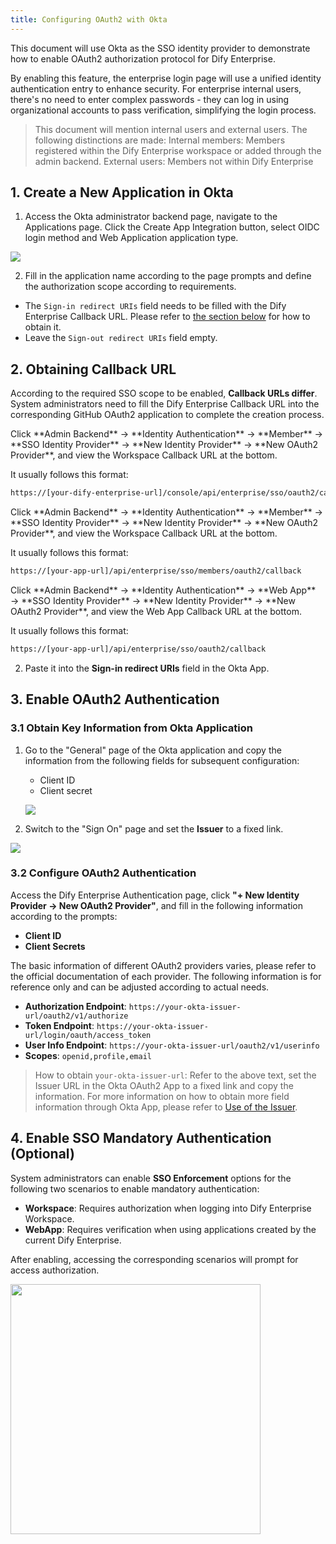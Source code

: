 ```yaml
---
title: Configuring OAuth2 with Okta
---
```


This document will use Okta as the SSO identity provider to demonstrate how to enable OAuth2 authorization protocol for Dify Enterprise.

By enabling this feature, the enterprise login page will use a unified identity authentication entry to enhance security. For enterprise internal users, there's no need to enter complex passwords - they can log in using organizational accounts to pass verification, simplifying the login process.

> This document will mention internal users and external users. The following distinctions are made:
> Internal members: Members registered within the Dify Enterprise workspace or added through the admin backend.
> External users: Members not within Dify Enterprise

## 1. Create a New Application in Okta

1. Access the Okta administrator backend page, navigate to the Applications page. Click the Create App Integration button, select OIDC login method and Web Application application type.

![](https://assets-docs.dify.ai/2025/02/21c12f61141314a3a942f3423086e5ef.png)

2. Fill in the application name according to the page prompts and define the authorization scope according to requirements.

- The `Sign-in redirect URIs` field needs to be filled with the Dify Enterprise Callback URL. Please refer to [the section below](#2-obtaining-callback-url) for how to obtain it.
- Leave the `Sign-out redirect URIs` field empty.

## 2. Obtaining Callback URL

According to the required SSO scope to be enabled, **Callback URLs differ**. System administrators need to fill the Dify Enterprise Callback URL into the corresponding GitHub OAuth2 application to complete the creation process.

<Tabs>
  <Tab title="Workspace">
   Click **Admin Backend** → **Identity Authentication** → **Member** → **SSO Identity Provider** → **New Identity Provider** → **New OAuth2 Provider**, and view the Workspace Callback URL at the bottom.
   
   It usually follows this format:

   ```bash
   https://[your-dify-enterprise-url]/console/api/enterprise/sso/oauth2/callback
   ```
  </Tab>
  <Tab title="WebApp Members (For Internal Users)">
   Click **Admin Backend** → **Identity Authentication** → **Member** → **SSO Identity Provider** → **New Identity Provider** → **New OAuth2 Provider**, and view the Workspace Callback URL at the bottom.

   It usually follows this format:

   ```bash
   https://[your-app-url]/api/enterprise/sso/members/oauth2/callback
   ```
  </Tab>
  <Tab title="WebApp External Users (For External Users)">
   Click **Admin Backend** → **Identity Authentication** → **Web App** → **SSO Identity Provider** → **New Identity Provider** → **New OAuth2 Provider**, and view the Web App Callback URL at the bottom.

   It usually follows this format:

   ```bash
   https://[your-app-url]/api/enterprise/sso/oauth2/callback
   ```
  </Tab>
</Tabs>

2. Paste it into the **Sign-in redirect URIs** field in the Okta App.

## 3. Enable OAuth2 Authentication

### 3.1 Obtain Key Information from Okta Application

1. Go to the "General" page of the Okta application and copy the information from the following fields for subsequent configuration:
   * Client ID
   * Client secret

   ![](/zh-cn/images/okta-oidc-5.png)
   
2. Switch to the "Sign On" page and set the **Issuer** to a fixed link.

  ![](https://assets-docs.dify.ai/2025/02/0cf3c5b1c3b662e48d65827ae3b34ca4.png)

### 3.2 Configure OAuth2 Authentication

Access the Dify Enterprise Authentication page, click **"+ New Identity Provider → New OAuth2 Provider"**, and fill in the following information according to the prompts:

- **Client ID**
- **Client Secrets**

The basic information of different OAuth2 providers varies, please refer to the official documentation of each provider. The following information is for reference only and can be adjusted according to actual needs.

- **Authorization Endpoint**: `https://your-okta-issuer-url/oauth2/v1/authorize`
- **Token Endpoint**: `https://your-okta-issuer-url/login/oauth/access_token`
- **User Info Endpoint**: `https://your-okta-issuer-url/oauth2/v1/userinfo`
- **Scopes**: `openid,profile,email`

> How to obtain `your-okta-issuer-url`: Refer to the above text, set the Issuer URL in the Okta OAuth2 App to a fixed link and copy the information. For more information on how to obtain more field information through Okta App, please refer to [Use of the Issuer](https://support.okta.com/help/s/article/What-is-theIssuerlocated-under-the-OpenID-Connect-ID-Token-app-settings-used-for?language=en_US).

## 4. Enable SSO Mandatory Authentication (Optional)

System administrators can enable **SSO Enforcement** options for the following two scenarios to enable mandatory authentication:

- **Workspace**: Requires authorization when logging into Dify Enterprise Workspace.
- **WebApp**: Requires verification when using applications created by the current Dify Enterprise.

After enabling, accessing the corresponding scenarios will prompt for access authorization.

<img src="https://assets-docs.dify.ai/2025/02/87bf868d0058723607311265a57888c5.png" width="400" />
